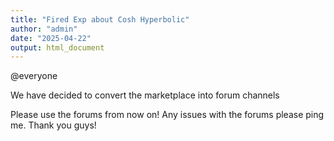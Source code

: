 ```yaml
---
title: "Fired Exp about Cosh Hyperbolic"
author: "admin"
date: "2025-04-22"
output: html_document
---
```


@everyone

We have decided to convert the marketplace into forum channels

Please use the forums from now on! Any issues with the forums please ping me. Thank you guys!
